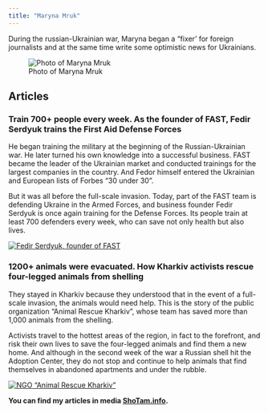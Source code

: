 ```yaml
---
title: "Maryna Mruk"
---
```


During the russian-Ukrainian war, Maryna began a "fixer' for foreign journalists and at the same time write some optimistic news for Ukrainians.

![Photo of Maryna Mruk](photo2.jpg)

## Articles

### Train 700+ people every week. As the founder of FAST, Fedir Serdyuk trains the First Aid Defense Forces

He began training the military at the beginning of the Russian-Ukrainian war. He later turned his own knowledge into a successful business. FAST became the leader of the Ukrainian market and conducted trainings for the largest companies in the country. And Fedor himself entered the Ukrainian and European lists of Forbes "30 under 30".

But it was all before the full-scale invasion. Today, part of the FAST team is defending Ukraine in the Armed Forces, and business founder Fedir Serdyuk is once again training for the Defense Forces. Its people train at least 700 defenders every week, who can save not only health but also lives.

[![Fedir Serdyuk, founder of FAST](images/2022-06-11%2010.44.43.jpg)](https://shotam.info/trenuiemo-700-liudey-shchotyzhnia-yak-zasnovnyk-fast-fedir-serdiuk-navchaie-pershoi-dopomohy-ukrainski-syly-oborony/)

### 1200+ animals were evacuated. How Kharkiv activists rescue four-legged animals from shelling

They stayed in Kharkiv because they understood that in the event of a full-scale invasion, the animals would need help. This is the story of the public organization "Animal Rescue Kharkiv", whose team has saved more than 1,000 animals from the shelling.

Activists travel to the hottest areas of the region, in fact to the forefront, and risk their own lives to save the four-legged animals and find them a new home. And although in the second week of the war a Russian shell hit the Adoption Center, they do not stop and continue to help animals that find themselves in abandoned apartments and under the rubble.

[![NGO "Animal Rescue Kharkiv"](photo3.jpg)](https://shotam.info/evakuiuvaly-1200-tvaryn-yak-kharkivski-aktyvisty-vyvoziat-chotyrylapykh-z-pid-obstriliv-ta-riatuiut-ikhni-zhyttia/)


**You can find my articles in media [ShoTam.info](https://shotam.info).**

